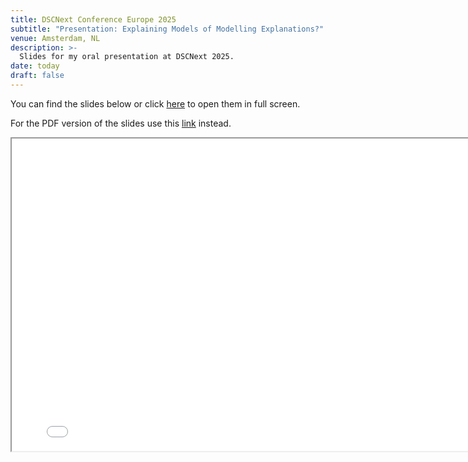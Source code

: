 ```yaml
---
title: DSCNext Conference Europe 2025
subtitle: "Presentation: Explaining Models of Modelling Explanations?"
venue: Amsterdam, NL
description: >-
  Slides for my oral presentation at DSCNext 2025.
date: today
draft: false
---
```


You can find the slides below or click [here](presentation.html){target="_blank"} to open them in full screen. 

For the PDF version of the slides use this [link](presentation.pdf){target="_blank"} instead. 

```{=html}
<iframe width="800" height="500" marginheight="0" marginwidth="0" src="presentation.html"></iframe>
```

